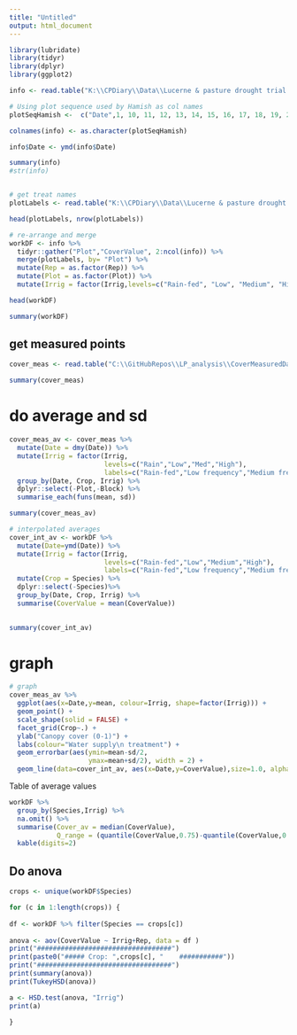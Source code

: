 ```yaml
---
title: "Untitled"
output: html_document
---
```


```r
library(lubridate)
library(tidyr)
library(dplyr)
library(ggplot2)
```


```r
info <- read.table("K:\\CPDiary\\Data\\Lucerne & pasture drought trial 2011-2012\\Analysis\\Worked data\\Light interception\\CoverDataInterpHamish.txt", header=FALSE, skip=5)

# Using plot sequence used by Hamish as col names
plotSeqHamish <-  c("Date",1, 10, 11, 12, 13, 14, 15, 16, 17, 18, 19, 2, 20, 21, 22, 23, 24, 25, 26, 27, 28, 29, 3, 30, 31, 32, 4, 5, 6, 7, 8, 9)

colnames(info) <- as.character(plotSeqHamish)

info$Date <- ymd(info$Date)

summary(info) 
#str(info) 



```

```r
# get treat names
plotLabels <- read.table("K:\\CPDiary\\Data\\Lucerne & pasture drought trial 2011-2012\\Analysis\\TreatLabelsForR.txt", header=TRUE)

head(plotLabels, nrow(plotLabels))


```

```r
# re-arrange and merge
workDF <- info %>%
  tidyr::gather("Plot","CoverValue", 2:ncol(info)) %>%
  merge(plotLabels, by= "Plot") %>%
  mutate(Rep = as.factor(Rep)) %>%
  mutate(Plot = as.factor(Plot)) %>%
  mutate(Irrig = factor(Irrig,levels=c("Rain-fed", "Low", "Medium", "High")))

head(workDF)
```

```r
summary(workDF)
```

## get measured points
```r
cover_meas <- read.table("C:\\GitHubRepos\\LP_analysis\\CoverMeasuredData.txt", header = TRUE)

summary(cover_meas)
```
# do average and sd
```r
cover_meas_av <- cover_meas %>%
  mutate(Date = dmy(Date)) %>%
  mutate(Irrig = factor(Irrig, 
                        levels=c("Rain","Low","Med","High"),
                        labels=c("Rain-fed","Low frequency","Medium frequency","High frequency"))) %>%
  group_by(Date, Crop, Irrig) %>%
  dplyr::select(-Plot,-Block) %>%
  summarise_each(funs(mean, sd))

summary(cover_meas_av)
```

```r
# interpolated averages
cover_int_av <- workDF %>%
  mutate(Date=ymd(Date)) %>%
  mutate(Irrig = factor(Irrig, 
                        levels=c("Rain-fed","Low","Medium","High"),
                        labels=c("Rain-fed","Low frequency","Medium frequency","High frequency"))) %>%
  mutate(Crop = Species) %>%
  dplyr::select(-Species)%>%
  group_by(Date, Crop, Irrig) %>%
  summarise(CoverValue = mean(CoverValue)) 
  

summary(cover_int_av)
```

# graph

```r

# graph
cover_meas_av %>%
  ggplot(aes(x=Date,y=mean, colour=Irrig, shape=factor(Irrig))) +
  geom_point() +
  scale_shape(solid = FALSE) +
  facet_grid(Crop~.) +
  ylab("Canopy cover (0-1)") +
  labs(colour="Water supply\n treatment") +
  geom_errorbar(aes(ymin=mean-sd/2,
                    ymax=mean+sd/2), width = 2) +
  geom_line(data=cover_int_av, aes(x=Date,y=CoverValue),size=1.0, alpha=0.5) + guides(shape=FALSE)

```

Table of average values

```r
workDF %>%
  group_by(Species,Irrig) %>%
  na.omit() %>%
  summarise(Cover_av = median(CoverValue), 
            Q_range = (quantile(CoverValue,0.75)-quantile(CoverValue,0.25))) %>%
  kable(digits=2)

```
## Do anova
```r
crops <- unique(workDF$Species)

for (c in 1:length(crops)) {
  
df <- workDF %>% filter(Species == crops[c])
  
anova <- aov(CoverValue ~ Irrig+Rep, data = df )
print("##################################")
print(paste0("##### Crop: ",crops[c], "    ###########"))
print("##################################")
print(summary(anova))
print(TukeyHSD(anova))

a <- HSD.test(anova, "Irrig")
print(a)
  
}
```

